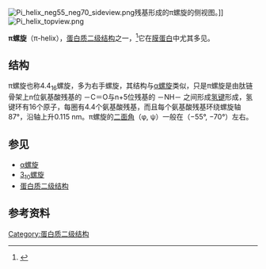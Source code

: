 {{lowercase}}
[[Image:Pi_helix_neg55_neg70_sideview.png|thumb]]残基形成的π螺旋的侧视图。]][[Image:Pi_helix_topview.png|thumb]]

'''π螺旋'''（π-helix），[[蛋白质二级结构|蛋白质二级结构]]之一，<ref name="pmid14816373">{{cite journal en|author=Pauling L, Corey RB, Branson HR |year=1951 |title=The structure of proteins; two hydrogen-bonded helical configurations of the polypeptide chain |journal=Proc. Nat. Acad. Sci. Wash. |volume=37 |issue=4 |page=205-211 |pmid=14816373}}</ref>它在[[膜蛋白|膜蛋白]]中尤其多见。

==结构==
π螺旋也称4.4<sub>16</sub>螺旋，多为右手螺旋，其结构与[[α螺旋|α螺旋]]类似，只是π螺旋是由肽链骨架上n位氨基酸残基的 －C＝O与n+5位残基的 －NH－ 之间形成[[氢键|氢键]]形成，氢键环有16个原子，每圈有4.4个氨基酸残基，而且每个氨基酸残基环绕螺旋轴87°，沿轴上升0.115 nm。π螺旋的[[二面角|二面角]]（φ, ψ）一般在（−55°, −70°）左右。

==参见==
* [[α螺旋|α螺旋]]
* [[3_10螺旋|3<sub>10</sub>螺旋]]
* [[蛋白质二级结构|蛋白质二级结构]]

== 参考资料 ==
{{reflist}}
{{Protein secondary structure}}

[[Category:蛋白质二级结构|Category:蛋白质二级结构]]